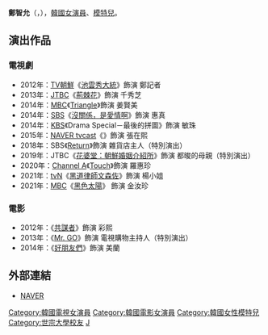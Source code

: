 {{Otheruses
|subject=韓國演員
|other=其他用法
|鄭智允
}}
{{藝人
|姓名 = 鄭智允
|類型 = 女演員
|圖片 = Jung Ji-Yoon from acrofan.jpg 
|圖片尺寸 = 
|圖片簡介 = 
|本名 = 
|外文名 = 정지윤
|外文 = ko
|羅馬拼音 = Jeong Ji Yun
|英文名 =
|暱稱 =
|其他藝名 = 
|國籍 = {{KOR}}
|出生日期 = {{birth_date_and_age|1984|11|22}}
|出生地點 = {{KOR}}
|宗教信仰 = 
|語言 = [[韓語|韓語]]
|職業 = [[演員|演員]]、[[模特兒|模特兒]]
|教育程度 = [[世宗大學|世宗大學]]產業設計系
|出道作品 = 
|出道日期 = 2012年
|代表作品 = 
|活躍年代 =
|唱片公司 = 
|經紀公司 = Jstars娛樂
|相關團體 = 
|網站 = 
}}

'''鄭智允'''（{{lang-ko|정지윤}}，{{bd|1984年|11月22日}}），[[韓國|韓國]][[女演員|女演員]]、[[模特兒|模特兒]]。

== 演出作品 ==
=== 電視劇 ===
*2012年：[[TV朝鮮|TV朝鮮]]《[[池雲秀大統|池雲秀大統]]》飾演 鄭記者
*2013年：[[JTBC|JTBC]]《[[荊棘花|荊棘花]]》飾演 千秀芝
*2014年：[[文化廣播_(韓國)|MBC]]《[[Triangle_(電視劇)|Triangle]]》飾演 姜賢美
*2014年：[[SBS_(韓國)|SBS]]《[[沒關係，是愛情啊|沒關係，是愛情啊]]》飾演 惠真
*2014年：[[韓國放送公社|KBS]]《Drama Special－最後的拼圖》飾演 敏珠
*2015年：[[NAVER|NAVER tvcast]]《{{link-en|以安醫生|Dr. Ian}}》飾演 張在熙
*2018年：SBS《[[Return_(韓國電視劇)|Return]]》飾演 雜貨店主人（特別演出）
*2019年：JTBC《[[花婆堂：朝鮮婚姻介紹所|花婆堂：朝鮮婚姻介紹所]]》飾演 都晙的母親（特別演出）
*2020年：[[Channel_A|Channel A]]《[[Touch_(韓國電視劇)|Touch]]》飾演 羅惠珍
*2021年：[[TVN|tvN]]《[[黑道律師文森佐|黑道律師文森佐]]》飾演 楊小姐
*2021年：[[MBC|MBC]]《[[黑色太陽|黑色太陽]]》 飾演 金汝珍 

=== 電影 ===
*2012年：《[[共謀者|共謀者]]》飾演 彩熙
*2013年：《[[王牌巨猩|Mr. GO]]》飾演 電視購物主持人（特別演出）
*2014年：《[[好朋友們|好朋友們]]》飾演 美蘭

== 外部連結 ==
*[http://people.search.naver.com/search.naver?where=nexearch&sm=tab_ppn&query=%EC%A0%95%EC%A7%80%EC%9C%A4&os=181592&ie=utf8&key=PeopleService NAVER] {{Wayback|url=http://people.search.naver.com/search.naver?where=nexearch&sm=tab_ppn&query=%EC%A0%95%EC%A7%80%EC%9C%A4&os=181592&ie=utf8&key=PeopleService |date=20160304121957 }}{{ko}}

{{DEFAULTSORT: Jeong Ji Yun}}
{{935 Entertainment}}
[[Category:韓國電視女演員|Category:韓國電視女演員]]
[[Category:韓國電影女演員|Category:韓國電影女演員]]
[[Category:韓國女性模特兒|Category:韓國女性模特兒]]
[[Category:世宗大學校友|Category:世宗大學校友]]
[[Category:鄭姓|J]]